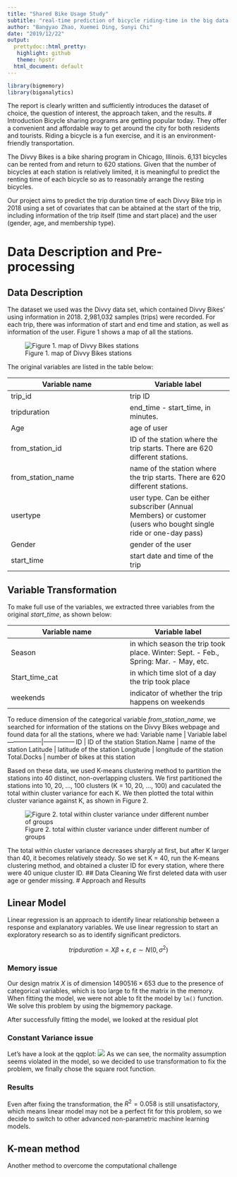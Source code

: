 ```yaml
---
title: "Shared Bike Usage Study"
subtitle: "real-time prediction of bicycle riding-time in the big data setting"
author: "Bangyao Zhao, Xuemei Ding, Sunyi Chi"
date: "2019/12/22"
output:
  prettydoc::html_pretty:
   highlight: github
   theme: hpstr
  html_document: default
---
```

```r
library(bigmemory)
library(biganalytics)
```
The report is clearly written and sufficiently introduces the dataset of choice, the question of interest, the approach taken, and the results.
# Introduction
Bicycle sharing programs are getting popular today. They offer a convenient and affordable way to get around the city for both residents and tourists. Riding a bicycle is a fun exercise, and it is an environment-friendly transportation.

The Divvy Bikes is a bike sharing program in Chicago, Illinois. 6,131 bicycles can be rented from and return to 620 stations. Given that the number of bicycles at each station is relatively limited, it is meaningful to predict the renting time of each bicycle so as to reasonably arrange the resting bicycles.

Our project aims to predict the trip duration time of each Divvy Bike trip in 2018 using a set of covariates that can be abtained at the start of the trip, including information of the trip itself (time and start place) and the user (gender, age, and membership type).

# Data Description and Pre-processing

## Data Description 
The dataset we used was the Divvy data set, which contained Divvy Bikes’ using information in 2018. 2,981,032 samples (trips) were recorded. For each trip, there was information of start and end time and station, as well as information of the user. Figure 1 shows a map of all the stations.

![Figure 1. map of Divvy Bikes stations](../plots/mapbox.png)

The original variables are listed in the table below:

Variable name    | Variable label
-----------------|---------------
trip_id          | trip ID
tripduration     | end_time - start_time, in minutes.
Age              | age of user
from_station_id  | ID of the station where the trip starts. There are 620 different stations.                              
from_station_name| name of the station where the trip starts. There are 620 different stations.                              
usertype         | user type. Can be either subscriber (Annual Members) or customer (users who bought single ride or one-day pass)
Gender           | gender of the user
start_time       | start date and time of the trip

## Variable Transformation
To make full use of the variables, we extracted three variables from the original $start\_time$, as shown below:

Variable name    | Variable label
-----------------|---------------
Season           | in which season the trip took place. Winter: Sept. - Feb., Spring:  Mar. - May, etc.
Start_time_cat   | in which time slot of a day the trip took place
weekends         | indicator of whether the trip happens on weekends

To reduce dimension of the categorical variable $from\_station\_name$, we searched for information of the stations on the Divvy Bikes webpage and found data for all the stations, where we had:
Variable name    | Variable label
-----------------|---------------
ID               | ID of the station
Station.Name     | name of the station
Latitude         | latitude of the station
Longitude        | longitude of the station
Total.Docks      | number of bikes at this station

Based on these data, we used K-means clustering method to partition the stations into 40 distinct, non-overlapping clusters. We first partitioned the stations into 10, 20, ..., 100 clusters (K = 10, 20, ..., 100) and caculated the total within cluster variance for each K. We then plotted the total within cluster variance against K, as shown in Figure 2.

![Figure 2. total within cluster variance under different number of groups](../plots/totwithinss.png)

The total within cluster variance decreases sharply at first, but after K larger than 40, it becomes relatively steady. So we set K = 40, run the K-means clustering method, and obtained a cluster ID for every station, where there were 40 unique cluster ID.
## Data Cleaning
We first deleted data with user age or gender missing.
# Approach and Results

## Linear Model

Linear regression is an approach to identify linear relationship between a response and explanatory variables. We use linear regression to start an exploratory research so as to identify significant predictors. 

$$tripduration=X\beta+\varepsilon,\ \varepsilon\sim N(0,\sigma^2)$$

### Memory issue

Our design matrix $X$ is of dimension $1490516\times 653$ due to the presence of categorical variables, which is too large to fit the matrix in the memory. When fitting the model, we were not able to fit the model by `lm()` function. We solve this problem by using the bigmemory package.

After successfully fitting the model, we looked at the residual plot

### Constant Variance issue

Let's have a look at the qqplot:
![](../plots/qqplot.png)
As we can see, the normality assumption seems violated in the model, so we decided to use transformation to fix the problem, we finally chose the square root function. 

### Results

Even after fixing the transformation, the $R^2=0.058$ is still unsatisfactory, which means linear model may not be a perfect fit for this problem, so we decide to switch to other advanced non-parametric machine learning models. 

## K-mean method

Another method to overcome the computational challenge

